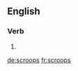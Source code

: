 ==English==

===Verb===
{{head|en}}

# {{en-third-person singular of|scroop}}

[[de:scroops]]
[[fr:scroops]]